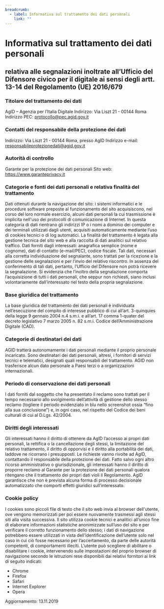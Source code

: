 ```yaml
---
breadcrumb:
  - label: Informativa sul trattamento dei dati personali
    link: ""
---
```


# Informativa sul trattamento dei dati personali

<h2 class="h5">
  relativa alle segnalazioni inoltrate all’Ufficio del Difensore civico per il digitale ai sensi degli artt. 13-14 del Regolamento (UE) 2016/679
</h2>

### Titolare del trattamento dei dati
AgID – Agenzia per l’Italia Digitale
Indirizzo: Via Liszt 21 - 00144 Roma
Indirizzo PEC: protocollo@pec.agid.gov.it

### Contatti del responsabile della protezione dei dati
Indirizzo: Via Liszt 21 - 00144 Roma, presso AgID
Indirizzo e-mail: responsabileprotezionedati@agid.gov.it

### Autorità di controllo
Garante per la protezione dei dati personali
Sito web: https://www.garanteprivacy.it

### Categorie e fonti dei dati personali e relativa finalità del trattamento
Dati ottenuti durante la navigazione del sito: i sistemi informatici e le procedure software preposte al funzionamento del sito acquisiscono, nel corso del loro normale esercizio, alcuni dati personali la cui trasmissione è implicita nell'uso dei protocolli di comunicazione di Internet. In questa categoria di dati rientrano gli indirizzi IP o i nomi a dominio dei computer e dei terminali utilizzati dagli utenti, acquisiti automaticamente mediante l’uso di cookies tecnici o di log automatici. La finalità del trattamento è legata alla gestione tecnica del sito web e alla raccolta di dati analitici sul relativo traffico.
Dati forniti dagli interessati: anagrafica semplice (nome e cognome), dati di contatto (e-mail/PEC), codice fiscale. Tali dati, necessari alla corretta individuazione del segnalante, sono trattati per la ricezione e la gestione delle segnalazioni e per l’invio del relativo riscontro. In assenza del conferimento di tali dati, pertanto, l’Ufficio del Difensore non potrà ricevere la segnalazione. Si evidenzia che l’inoltro della segnalazione comporta l’acquisizione di tutti i dati personali, che seppur non richiesti, siano inclusi volontariamente dall’interessato nel testo della propria segnalazione.

### Base giuridica del trattamento
La base giuridica del trattamento dei dati personali è individuata nell’esecuzione del compito di interesse pubblico di cui all’art. 3-quinquies della legge 9 gennaio 2004 n.4 s.m.i. e all’art. 17 comma 1-quater del decreto legislativo 7 marzo 2005 n. 82 s.m.i. Codice dell’Amministrazione Digitale (CAD).

### Categorie di destinatari dei dati
AGID tratterà autonomamente i dati personali mediante il proprio personale incaricato. Sono destinatari dei dati personali, altresì, i fornitori di servizi tecnici e telematici, designati quali responsabili del trattamento.
AGID non trasferisce alcun dato personale a Paesi terzi o a organizzazioni internazionali.

### Periodo di conservazione dei dati personali
I dati forniti dal soggetto che ha presentato il reclamo sono trattati per il tempo necessario allo svolgimento dell’attività di gestione dello stesso reclamo (togliere il periodo evidenziato in blu nello screenshot ossia “fino alla sua conclusione”) e, in ogni caso, nel rispetto del Codice dei beni culturali di cui al D.Lgs. 42/2004.

### Diritti degli interessati
Gli interessati hanno il diritto di ottenere da AgID l’accesso ai propri dati personali, la rettifica o la cancellazione degli stessi, la limitazione del relativo trattamento, il diritto di opporvisi e il diritto alla portabilità dei dati, laddove ne ricorrano i presupposti.
Le richieste vanno rivolte ad AgID, contattando il responsabile della protezione dei dati.
Fatto salvo ogni altro ricorso amministrativo o giurisdizionale, gli interessati hanno il diritto di proporre reclamo al Garante per la protezione dei dati personali qualora ritengano che il trattamento dei propri dati violi il Regolamento.
AgID garantisce che non è prevista alcuna forma di processo decisionale automatizzato che comporti effetti giuridici sull’interessato.

### Cookie policy
I cookies sono piccoli file di testo che il sito web invia al browser dell'utente, ove vengono memorizzati per poi essere nuovamente trasmessi agli stessi siti alla visita successiva.
Il sito utilizza cookie tecnici e analitici all’unico fine di elaborare informazioni statistiche anonimizzate sull’uso del sito e per verificare il corretto funzionamento dello stesso; i dati di navigazione potrebbero essere utilizzati in vista dell’identificazione dell’utente solo nel caso in cui ciò fosse necessario per l’accertamento, da parte delle autorità competenti, di comportamenti illeciti.
L’utente può scegliere di abilitare o disabilitare i cookie, intervenendo sulle impostazioni del proprio browser di navigazione secondo le istruzioni rese disponibili dai relativi fornitori ai link di seguito indicati:

  - Chrome
  - Firefox
  - Safari
  - Internet Explorer
  - Opera

Aggiornamento: 13.11.2019
